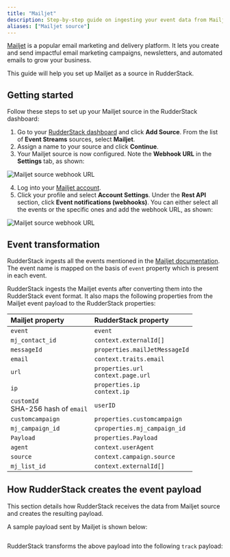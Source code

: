 ```yaml
---
title: "Mailjet"
description: Step-by-step guide on ingesting your event data from Mailjet into RudderStack.
aliases: ["Mailjet source"]
---
```


[Mailjet](https://www.mailjet.com/) is a popular email marketing and delivery platform. It lets you create and send impactful email marketing campaigns, newsletters, and automated emails to grow your business.

This guide will help you set up Mailjet as a source in RudderStack.

## Getting started

Follow these steps to set up your Mailjet source in the RudderStack dashboard:

1. Go to your [RudderStack dashboard](https://app.rudderstack.com/) and click **Add Source**. From the list of **Event Streams** sources, select **Mailjet**.
2. Assign a name to your source and click **Continue**.
3. Your Mailjet source is now configured. Note the **Webhook URL** in the **Settings** tab, as shown:

<img src="../../../assets/event-stream-sources/mailjet-src-settings.png" alt="Mailjet source webhook URL" />

4. Log into your [Mailjet account](https://app.mailjet.com/).
5. Click your profile and select **Account Settings**. Under the **Rest API** section, click **Event notifications (webhooks)**.
You can either select all the events or the specific ones and add the webhook URL, as shown:

<img src="../../../assets/event-stream-sources/webhook_url_2.png" alt="Mailjet source webhook URL" />

## Event transformation

RudderStack ingests all the events mentioned in the [Mailjet documentation](https://dev.mailjet.com/email/guides/webhooks/#event-types). The event name is mapped on the basis of `event` property which is present in each event.

RudderStack ingests the Mailjet events after converting them into the RudderStack event format. It also maps the following properties from the Mailjet event payload to the RudderStack properties:

| Mailjet property  | RudderStack property| 
| :------------------ | :------------- |
| `event`  | `event`    | 
| `mj_contact_id`    | `context.externalId[]`        | 
| `messageId`       | `properties.mailJetMessageId`|
| `email` | `context.traits.email`        |
| `url`     | `properties.url` <br/> `context.page.url`  | 
| `ip`    | `properties.ip` <br/> `context.ip` | 
| `customId`  <br/> SHA-256 hash of `email`     | `userID`   |
| `customcampaign`  | `properties.customcampaign`    | 
| `mj_campaign_id`    | `cproperties.mj_campaign_id`        | 
| `Payload` | `properties.Payload`        |
| `agent`    | `context.userAgent`  | 
| `source`     | `context.campaign.source`   |
| `mj_list_id`     | `context.externalId[]`   |

## How RudderStack creates the event payload

This section details how RudderStack receives the data from Mailjet source and creates the resulting payload.

A sample payload sent by Mailjet is shown below:

```json
```

RudderStack transforms the above payload into the following <Link to="/event-spec/standard-events/track/">`track`</Link> payload:

```json
```
